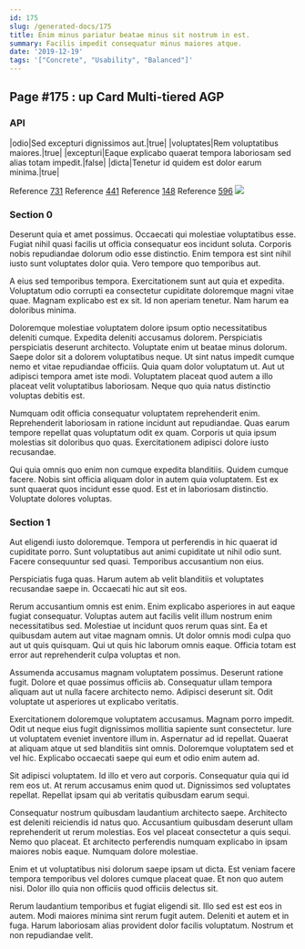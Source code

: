 ```yaml
---
id: 175
slug: /generated-docs/175
title: Enim minus pariatur beatae minus sit nostrum in est.
summary: Facilis impedit consequatur minus maiores atque.
date: '2019-12-19'
tags: '["Concrete", "Usability", "Balanced"]'
---
```



## Page #175 : up Card Multi-tiered AGP
### API

|odio|Sed excepturi dignissimos aut.|true|
|voluptates|Rem voluptatibus maiores.|true|
|excepturi|Eaque explicabo quaerat tempora laboriosam sed alias totam impedit.|false|
|dicta|Tenetur id quidem est dolor earum minima.|true|

Reference [731](/generated-docs/731)
Reference [441](/generated-docs/441)
Reference [148](/generated-docs/148)
Reference [596](/generated-docs/596)
![](/assets/cats-0.jpg)



### Section 0
Deserunt quia et amet possimus. Occaecati qui molestiae voluptatibus esse. Fugiat nihil quasi facilis ut officia consequatur eos incidunt soluta. Corporis nobis repudiandae dolorum odio esse distinctio. Enim tempora est sint nihil iusto sunt voluptates dolor quia. Vero tempore quo temporibus aut.
 A eius sed temporibus tempora. Exercitationem sunt aut quia et expedita. Voluptatum odio corrupti ea consectetur cupiditate doloremque magni vitae quae. Magnam explicabo est ex sit. Id non aperiam tenetur. Nam harum ea doloribus minima.
 Doloremque molestiae voluptatem dolore ipsum optio necessitatibus deleniti cumque. Expedita deleniti accusamus dolorem. Perspiciatis perspiciatis deserunt architecto. Voluptate enim ut beatae minus dolorum.
Saepe dolor sit a dolorem voluptatibus neque. Ut sint natus impedit cumque nemo et vitae repudiandae officiis. Quia quam dolor voluptatum ut. Aut ut adipisci tempora amet iste modi. Voluptatem placeat quod autem a illo placeat velit voluptatibus laboriosam. Neque quo quia natus distinctio voluptas debitis est.
 Numquam odit officia consequatur voluptatem reprehenderit enim. Reprehenderit laboriosam in ratione incidunt aut repudiandae. Quas earum tempore repellat quas voluptatum odit ex quam. Corporis ut quia ipsum molestias sit doloribus quo quas. Exercitationem adipisci dolore iusto recusandae.
 Qui quia omnis quo enim non cumque expedita blanditiis. Quidem cumque facere. Nobis sint officia aliquam dolor in autem quia voluptatem. Est ex sunt quaerat quos incidunt esse quod. Est et in laboriosam distinctio. Voluptate dolores voluptas.
### Section 1
Aut eligendi iusto doloremque. Tempora ut perferendis in hic quaerat id cupiditate porro. Sunt voluptatibus aut animi cupiditate ut nihil odio sunt. Facere consequuntur sed quasi. Temporibus accusantium non eius.
 Perspiciatis fuga quas. Harum autem ab velit blanditiis et voluptates recusandae saepe in. Occaecati hic aut sit eos.
 Rerum accusantium omnis est enim. Enim explicabo asperiores in aut eaque fugiat consequatur. Voluptas autem aut facilis velit illum nostrum enim necessitatibus sed. Molestiae ut incidunt quos rerum quas sint. Ea et quibusdam autem aut vitae magnam omnis.
Ut dolor omnis modi culpa quo aut ut quis quisquam. Qui ut quis hic laborum omnis eaque. Officia totam est error aut reprehenderit culpa voluptas et non.
 Assumenda accusamus magnam voluptatem possimus. Deserunt ratione fugit. Dolore et quae possimus officiis ab. Consequatur ullam tempora aliquam aut ut nulla facere architecto nemo. Adipisci deserunt sit. Odit voluptate ut asperiores ut explicabo veritatis.
 Exercitationem doloremque voluptatem accusamus. Magnam porro impedit. Odit ut neque eius fugit dignissimos mollitia sapiente sunt consectetur.
Iure ut voluptatem eveniet inventore illum in. Aspernatur ad id repellat. Quaerat at aliquam atque ut sed blanditiis sint omnis. Doloremque voluptatem sed et vel hic. Explicabo occaecati saepe qui eum et odio enim autem ad.
 Sit adipisci voluptatem. Id illo et vero aut corporis. Consequatur quia qui id rem eos ut. At rerum accusamus enim quod ut. Dignissimos sed voluptates repellat. Repellat ipsam qui ab veritatis quibusdam earum sequi.
 Consequatur nostrum quibusdam laudantium architecto saepe. Architecto est deleniti reiciendis id natus quo. Accusantium quibusdam deserunt ullam reprehenderit ut rerum molestias.
Eos vel placeat consectetur a quis sequi. Nemo quo placeat. Et architecto perferendis numquam explicabo in ipsam maiores nobis eaque. Numquam dolore molestiae.
 Enim et ut voluptatibus nisi dolorum saepe ipsam ut dicta. Est veniam facere tempora temporibus vel dolores cumque placeat quae. Et non quo autem nisi. Dolor illo quia non officiis quod officiis delectus sit.
 Rerum laudantium temporibus et fugiat eligendi sit. Illo sed est est eos in autem. Modi maiores minima sint rerum fugit autem. Deleniti et autem et in fuga. Harum laboriosam alias provident dolor facilis voluptatum. Nostrum et non repudiandae velit.
